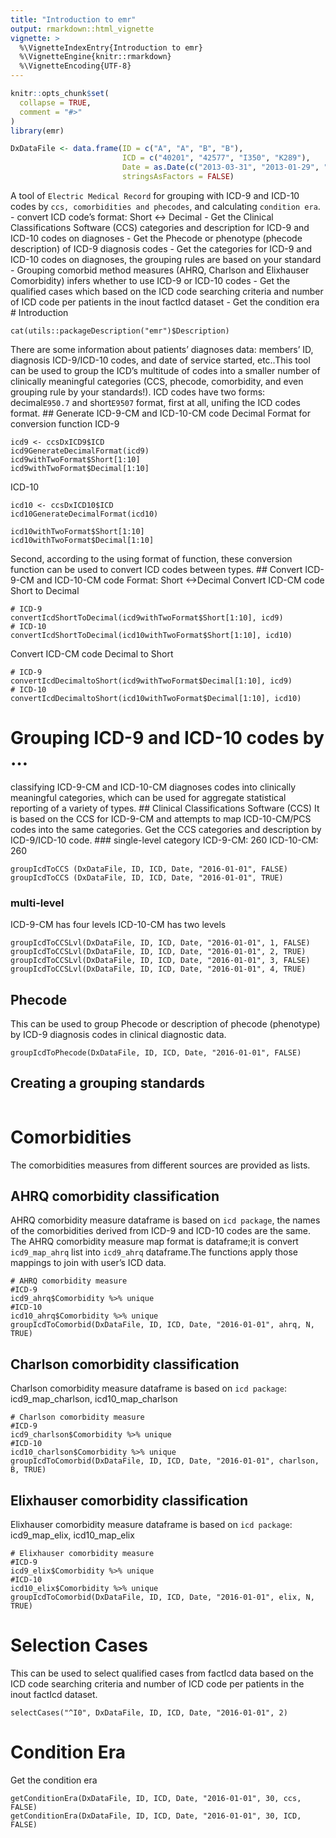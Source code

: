 ```yaml
---
title: "Introduction to emr"
output: rmarkdown::html_vignette
vignette: >
  %\VignetteIndexEntry{Introduction to emr}
  %\VignetteEngine{knitr::rmarkdown}
  %\VignetteEncoding{UTF-8}
---
```


```r
knitr::opts_chunk$set(
  collapse = TRUE,
  comment = "#>"
)
library(emr)

DxDataFile <- data.frame(ID = c("A", "A", "B", "B"),
                         ICD = c("40201", "42577", "I350", "K289"),
                         Date = as.Date(c("2013-03-31", "2013-01-29", "2016-03-10", "2016-03-10")),
                         stringsAsFactors = FALSE)
```
A tool of `Electric Medical Record` for grouping with ICD-9 and ICD-10 codes by `ccs, comorbidities and phecodes`, and calculating `condition era`. 
- convert ICD code's format: Short <-> Decimal
- Get the Clinical Classifications Software (CCS) categories and description for ICD-9 and ICD-10 codes on diagnoses
- Get the Phecode or phenotype (phecode description) of ICD-9 diagnosis codes
- Get the categories for ICD-9 and ICD-10 codes on diagnoses, the grouping  rules are based on your standard
- Grouping comorbid method measures (AHRQ, Charlson and Elixhauser Comorbidity) infers whether to use ICD-9 or ICD-10 codes
- Get the qualified cases which based on the ICD code searching criteria and number of ICD code per patients in the inout factIcd dataset
- Get the condition era
# Introduction
```
cat(utils::packageDescription("emr")$Description)
```
There are some information about patients' diagnoses data: members' ID, diagnosis ICD-9/ICD-10 codes, and date of service started, etc..This tool can be used to group the ICD's multitude of codes into a smaller number of clinically meaningful categories (CCS, phecode, comorbidity, and even grouping rule by your standards!). 
ICD codes have two forms: decimal`E950.7` and short`E9507` format, first at all, unifing the ICD codes format.
## Generate ICD-9-CM and ICD-10-CM code Decimal Format for conversion function
ICD-9
```
icd9 <- ccsDxICD9$ICD
icd9GenerateDecimalFormat(icd9)
icd9withTwoFormat$Short[1:10]
icd9withTwoFormat$Decimal[1:10]
```
ICD-10
```
icd10 <- ccsDxICD10$ICD
icd10GenerateDecimalFormat(icd10)

icd10withTwoFormat$Short[1:10]
icd10withTwoFormat$Decimal[1:10]
```
Second, according to the using format of function, these conversion function can be used to convert ICD codes between types.
## Convert ICD-9-CM and ICD-10-CM code Format: Short <->Decimal
Convert ICD-CM code Short to Decimal
```
# ICD-9
convertIcdShortToDecimal(icd9withTwoFormat$Short[1:10], icd9)
# ICD-10
convertIcdShortToDecimal(icd10withTwoFormat$Short[1:10], icd10)
```
Convert ICD-CM code Decimal to Short
```
# ICD-9
convertIcdDecimaltoShort(icd9withTwoFormat$Decimal[1:10], icd9)
# ICD-10
convertIcdDecimaltoShort(icd10withTwoFormat$Decimal[1:10], icd10)
```
# Grouping ICD-9 and ICD-10 codes by ...
classifying ICD-9-CM and ICD-10-CM diagnoses codes into clinically meaningful categories, which can be used for aggregate statistical reporting of a variety of types.
## Clinical Classifications Software (CCS)
It is based on the CCS for ICD-9-CM and attempts to map ICD-10-CM/PCS codes into the same categories. Get the CCS categories and description by ICD-9/ICD-10 code.
### single-level category
ICD-9-CM: 260
ICD-10-CM: 260
```
groupIcdToCCS (DxDataFile, ID, ICD, Date, "2016-01-01", FALSE)
groupIcdToCCS (DxDataFile, ID, ICD, Date, "2016-01-01", TRUE)
```
### multi-level
ICD-9-CM has four levels
ICD-10-CM has two levels
```
groupIcdToCCSLvl(DxDataFile, ID, ICD, Date, "2016-01-01", 1, FALSE)
groupIcdToCCSLvl(DxDataFile, ID, ICD, Date, "2016-01-01", 2, TRUE)
groupIcdToCCSLvl(DxDataFile, ID, ICD, Date, "2016-01-01", 3, FALSE)
groupIcdToCCSLvl(DxDataFile, ID, ICD, Date, "2016-01-01", 4, TRUE)
```
## Phecode
This can be used to group Phecode or description of phecode (phenotype) by ICD-9 diagnosis codes in clinical diagnostic data.
```
groupIcdToPhecode(DxDataFile, ID, ICD, Date, "2016-01-01", FALSE)
```
## Creating a grouping standards

```
```
# Comorbidities
The comorbidities measures from different sources are provided as lists.

## AHRQ comorbidity classification
AHRQ comorbidity measure dataframe is based on `icd package`, the names of the comorbidities derived from ICD-9 and ICD-10 codes are the same.
The AHRQ comorbidity measure map format is dataframe;it is convert `icd9_map_ahrq` list into `icd9_ahrq` dataframe.The functions apply those mappings to join with user's ICD data.
```
# AHRQ comorbidity measure
#ICD-9
icd9_ahrq$Comorbidity %>% unique
#ICD-10
icd10_ahrq$Comorbidity %>% unique
groupIcdToComorbid(DxDataFile, ID, ICD, Date, "2016-01-01", ahrq, N, TRUE)
```
## Charlson comorbidity classification
Charlson comorbidity measure dataframe is based on `icd package`: icd9_map_charlson, icd10_map_charlson
```
# Charlson comorbidity measure
#ICD-9
icd9_charlson$Comorbidity %>% unique
#ICD-10
icd10_charlson$Comorbidity %>% unique
groupIcdToComorbid(DxDataFile, ID, ICD, Date, "2016-01-01", charlson, B, TRUE)
```
## Elixhauser comorbidity classification
Elixhauser comorbidity measure dataframe is based on `icd package`: icd9_map_elix, icd10_map_elix
```
# Elixhauser comorbidity measure
#ICD-9
icd9_elix$Comorbidity %>% unique
#ICD-10
icd10_elix$Comorbidity %>% unique
groupIcdToComorbid(DxDataFile, ID, ICD, Date, "2016-01-01", elix, N, TRUE)
```
# Selection Cases
This can be used to select qualified cases from factIcd data based on the ICD code searching criteria and number of ICD code per patients in the inout factIcd dataset.
```
selectCases("^I0", DxDataFile, ID, ICD, Date, "2016-01-01", 2)
```
# Condition Era
Get the condition era
```
getConditionEra(DxDataFile, ID, ICD, Date, "2016-01-01", 30, ccs, FALSE)
getConditionEra(DxDataFile, ID, ICD, Date, "2016-01-01", 30, ICD, FALSE)
```
